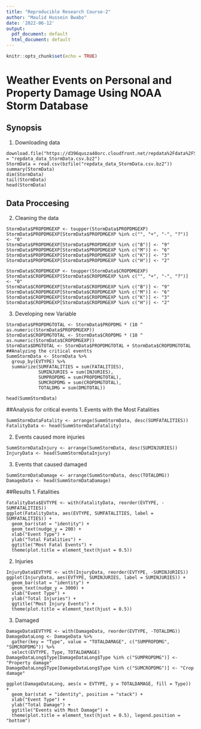 ```yaml
---
title: "Reproducible Research Course-2"
author: "Maulid Hussein Bwabo"
date: '2022-06-12'
output:
  pdf_document: default
  html_document: default
---
```

```r
knitr::opts_chunk$set(echo = TRUE)
```
# Weather Events on Personal and Property Damage Using NOAA Storm Database
## Synopsis 

1. Downloading data
```File
download.file("https://d396qusza40orc.cloudfront.net/repdata%2Fdata%2FStormData.csv.bz2",destfile = "repdata_data_StormData.csv.bz2")
StormData = read.csv(bzfile("repdata_data_StormData.csv.bz2"))
summary(StormData)
dim(StormData)
tail(StormData)
head(StormData)
```
## Data Proccesing 
2. Cleaning the data
```Cleaning
StormData$PROPDMGEXP <- toupper(StormData$PROPDMGEXP)
StormData$PROPDMGEXP[StormData$PROPDMGEXP %in% c("", "+", "-", "?")] <- "0"
StormData$PROPDMGEXP[StormData$PROPDMGEXP %in% c("B")] <- "9"
StormData$PROPDMGEXP[StormData$PROPDMGEXP %in% c("M")] <- "6"
StormData$PROPDMGEXP[StormData$PROPDMGEXP %in% c("K")] <- "3"
StormData$PROPDMGEXP[StormData$PROPDMGEXP %in% c("H")] <- "2"

StormData$CROPDMGEXP <- toupper(StormData$CROPDMGEXP)
StormData$CROPDMGEXP[StormData$CROPDMGEXP %in% c("", "+", "-", "?")] <- "0"
StormData$CROPDMGEXP[StormData$CROPDMGEXP %in% c("B")] <- "9"
StormData$CROPDMGEXP[StormData$CROPDMGEXP %in% c("M")] <- "6"
StormData$CROPDMGEXP[StormData$CROPDMGEXP %in% c("K")] <- "3"
StormData$CROPDMGEXP[StormData$CROPDMGEXP %in% c("H")] <- "2"
```
3. Developing new Variable 
```New
StormData$PROPDMGTOTAL <- StormData$PROPDMG * (10 ^ as.numeric(StormData$PROPDMGEXP))
StormData$CROPDMGTOTAL <- StormData$CROPDMG * (10 ^ as.numeric(StormData$CROPDMGEXP))
StormData$DMGTOTAL <- StormData$PROPDMGTOTAL + StormData$CROPDMGTOTAL
##Analyzing the critical eventts 
SummStormData <- StormData %>%
  group_by(EVTYPE) %>%
  summarize(SUMFATALITIES = sum(FATALITIES),
            SUMINJURIES = sum(INJURIES),
            SUMPROPDMG = sum(PROPDMGTOTAL),
            SUMCROPDMG = sum(CROPDMGTOTAL),
            TOTALDMG = sum(DMGTOTAL))
```

```Head
head(SummStormData)
```

##Analysis for critical events 
1. Events with the Most Fatalities
```Fatality
SummStormDataFatality <- arrange(SummStormData, desc(SUMFATALITIES))
FatalityData <- head(SummStormDataFatality)
```

2. Events caused more injuries
```Injury
SummStormDataInjury <- arrange(SummStormData, desc(SUMINJURIES))
InjuryData <- head(SummStormDataInjury)
```

3. Events that caused damaged
```Events
SummStormDataDamage <- arrange(SummStormData, desc(TOTALDMG))
DamageData <- head(SummStormDataDamage)
```

##Results
1. Fatalities
```Fatality
FatalityData$EVTYPE <- with(FatalityData, reorder(EVTYPE, -SUMFATALITIES))
ggplot(FatalityData, aes(EVTYPE, SUMFATALITIES, label = SUMFATALITIES)) +
  geom_bar(stat = "identity") +
  geom_text(nudge_y = 200) +
  xlab("Event Type") +
  ylab("Total Fatalities") +
  ggtitle("Most Fatal Events") +
  theme(plot.title = element_text(hjust = 0.5))
```

2. Injuries
```Injury
InjuryData$EVTYPE <- with(InjuryData, reorder(EVTYPE, -SUMINJURIES))
ggplot(InjuryData, aes(EVTYPE, SUMINJURIES, label = SUMINJURIES)) +
  geom_bar(stat = "identity") +
  geom_text(nudge_y = 3000) +
  xlab("Event Type") +
  ylab("Total Injuries") +
  ggtitle("Most Injury Events") +
  theme(plot.title = element_text(hjust = 0.5))
```

3. Damaged
```Damaged
DamageData$EVTYPE <- with(DamageData, reorder(EVTYPE, -TOTALDMG))
DamageDataLong <- DamageData %>%
  gather(key = "Type", value = "TOTALDAMAGE", c("SUMPROPDMG", "SUMCROPDMG")) %>%
  select(EVTYPE, Type, TOTALDAMAGE)
DamageDataLong$Type[DamageDataLong$Type %in% c("SUMPROPDMG")] <- "Property damage"
DamageDataLong$Type[DamageDataLong$Type %in% c("SUMCROPDMG")] <- "Crop damage"

ggplot(DamageDataLong, aes(x = EVTYPE, y = TOTALDAMAGE, fill = Type)) +
  geom_bar(stat = "identity", position = "stack") +
  xlab("Event Type") +
  ylab("Total Damage") +
  ggtitle("Events with Most Damage") +
  theme(plot.title = element_text(hjust = 0.5), legend.position = "bottom")
```


